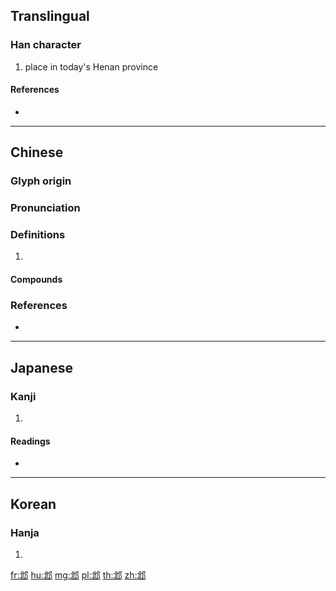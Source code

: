 {{character info/new}}
==Translingual==

===Han character===
{{Han char|rn=163|rad=邑|as=05|sn=8|four=17127|canj=LMPNL}}

# place in today's Henan province

====References====
* {{Han ref|kx=1270.030|dkj=39344|dj=1769.030|hdz=63762.050|uh=90B6|ud=37046|bh=AAF5|bd=43765}}

----

==Chinese==
{{zh-forms}}

===Glyph origin===
{{Han etym}}

===Pronunciation===
{{zh-pron
|m=bèi
|c=bui3,bui6
|mc=y
|oc=y
|cat=
}}

===Definitions===
{{zh-hanzi}}

# {{rfdef|zh}}

====Compounds====
{{zh-der|邶風}}

===References===
* {{R:yue:Hanzi}}

----

==Japanese==

===Kanji===
{{ja-kanji|grade=|rs=邑05}}

# {{defn|lang=ja|sort=邑05}}

====Readings====
* {{ja-readings|on=[[はい]] (hai), [[ばい]] (bai)|kun=|nanori=}}

----

==Korean==

===Hanja===
{{ko-hanja|hangeul=패|eumhun=|rv=pae|mr=p'ae|y=phay}}

# {{defn|lang=ko|sort=邑05}}

[[fr:邶]]
[[hu:邶]]
[[mg:邶]]
[[pl:邶]]
[[th:邶]]
[[zh:邶]]